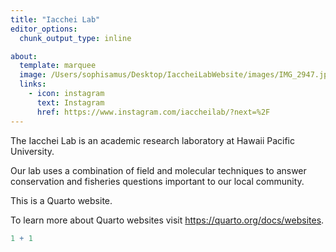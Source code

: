 ```yaml
---
title: "Iacchei Lab"
editor_options: 
  chunk_output_type: inline

about: 
  template: marquee
  image: /Users/sophisamus/Desktop/IaccheiLabWebsite/images/IMG_2947.jpg
  links: 
    - icon: instagram
      text: Instagram
      href: https://www.instagram.com/iaccheilab/?next=%2F
---
```


The Iacchei Lab is an academic research laboratory at Hawaii Pacific University.

Our lab uses a combination of field and molecular techniques to answer conservation and fisheries questions important to our local community.

This is a Quarto website.

To learn more about Quarto websites visit <https://quarto.org/docs/websites>.

```r
1 + 1
```
